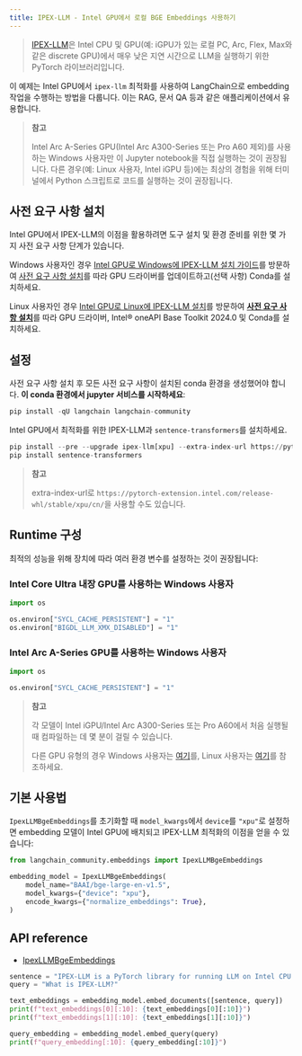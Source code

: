 ```yaml
---
title: IPEX-LLM - Intel GPU에서 로컬 BGE Embeddings 사용하기
---
```


> [IPEX-LLM](https://github.com/intel-analytics/ipex-llm)은 Intel CPU 및 GPU(예: iGPU가 있는 로컬 PC, Arc, Flex, Max와 같은 discrete GPU)에서 매우 낮은 지연 시간으로 LLM을 실행하기 위한 PyTorch 라이브러리입니다.

이 예제는 Intel GPU에서 `ipex-llm` 최적화를 사용하여 LangChain으로 embedding 작업을 수행하는 방법을 다룹니다. 이는 RAG, 문서 QA 등과 같은 애플리케이션에서 유용합니다.

> **참고**
>
> Intel Arc A-Series GPU(Intel Arc A300-Series 또는 Pro A60 제외)를 사용하는 Windows 사용자만 이 Jupyter notebook을 직접 실행하는 것이 권장됩니다. 다른 경우(예: Linux 사용자, Intel iGPU 등)에는 최상의 경험을 위해 터미널에서 Python 스크립트로 코드를 실행하는 것이 권장됩니다.

## 사전 요구 사항 설치

Intel GPU에서 IPEX-LLM의 이점을 활용하려면 도구 설치 및 환경 준비를 위한 몇 가지 사전 요구 사항 단계가 있습니다.

Windows 사용자인 경우 [Intel GPU로 Windows에 IPEX-LLM 설치 가이드](https://github.com/intel-analytics/ipex-llm/blob/main/docs/mddocs/Quickstart/install_windows_gpu.md)를 방문하여 [사전 요구 사항 설치](https://github.com/intel-analytics/ipex-llm/blob/main/docs/mddocs/Quickstart/install_windows_gpu.md#install-prerequisites)를 따라 GPU 드라이버를 업데이트하고(선택 사항) Conda를 설치하세요.

Linux 사용자인 경우 [Intel GPU로 Linux에 IPEX-LLM 설치](https://github.com/intel-analytics/ipex-llm/blob/main/docs/mddocs/Quickstart/install_linux_gpu.md)를 방문하여 [**사전 요구 사항 설치**](https://github.com/intel-analytics/ipex-llm/blob/main/docs/mddocs/Quickstart/install_linux_gpu.md#install-prerequisites)를 따라 GPU 드라이버, Intel® oneAPI Base Toolkit 2024.0 및 Conda를 설치하세요.

## 설정

사전 요구 사항 설치 후 모든 사전 요구 사항이 설치된 conda 환경을 생성했어야 합니다. **이 conda 환경에서 jupyter 서비스를 시작하세요**:

```python
pip install -qU langchain langchain-community
```

Intel GPU에서 최적화를 위한 IPEX-LLM과 `sentence-transformers`를 설치하세요.

```python
pip install --pre --upgrade ipex-llm[xpu] --extra-index-url https://pytorch-extension.intel.com/release-whl/stable/xpu/us/
pip install sentence-transformers
```

> **참고**
>
> extra-index-url로 `https://pytorch-extension.intel.com/release-whl/stable/xpu/cn/`을 사용할 수도 있습니다.

## Runtime 구성

최적의 성능을 위해 장치에 따라 여러 환경 변수를 설정하는 것이 권장됩니다:

### Intel Core Ultra 내장 GPU를 사용하는 Windows 사용자

```python
import os

os.environ["SYCL_CACHE_PERSISTENT"] = "1"
os.environ["BIGDL_LLM_XMX_DISABLED"] = "1"
```

### Intel Arc A-Series GPU를 사용하는 Windows 사용자

```python
import os

os.environ["SYCL_CACHE_PERSISTENT"] = "1"
```

> **참고**
>
> 각 모델이 Intel iGPU/Intel Arc A300-Series 또는 Pro A60에서 처음 실행될 때 컴파일하는 데 몇 분이 걸릴 수 있습니다.
>
> 다른 GPU 유형의 경우 Windows 사용자는 [여기](https://github.com/intel-analytics/ipex-llm/blob/main/docs/mddocs/Overview/install_gpu.md#runtime-configuration)를, Linux 사용자는 [여기](https://github.com/intel-analytics/ipex-llm/blob/main/docs/mddocs/Overview/install_gpu.md#runtime-configuration-1)를 참조하세요.

## 기본 사용법

`IpexLLMBgeEmbeddings`를 초기화할 때 `model_kwargs`에서 `device`를 `"xpu"`로 설정하면 embedding 모델이 Intel GPU에 배치되고 IPEX-LLM 최적화의 이점을 얻을 수 있습니다:

```python
from langchain_community.embeddings import IpexLLMBgeEmbeddings

embedding_model = IpexLLMBgeEmbeddings(
    model_name="BAAI/bge-large-en-v1.5",
    model_kwargs={"device": "xpu"},
    encode_kwargs={"normalize_embeddings": True},
)
```

## API reference

- [IpexLLMBgeEmbeddings](https://python.langchain.com/api_reference/community/embeddings/langchain_community.embeddings.ipex_llm.IpexLLMBgeEmbeddings.html)

```python
sentence = "IPEX-LLM is a PyTorch library for running LLM on Intel CPU and GPU (e.g., local PC with iGPU, discrete GPU such as Arc, Flex and Max) with very low latency."
query = "What is IPEX-LLM?"

text_embeddings = embedding_model.embed_documents([sentence, query])
print(f"text_embeddings[0][:10]: {text_embeddings[0][:10]}")
print(f"text_embeddings[1][:10]: {text_embeddings[1][:10]}")

query_embedding = embedding_model.embed_query(query)
print(f"query_embedding[:10]: {query_embedding[:10]}")
```